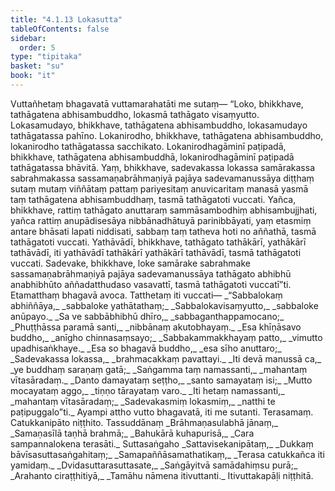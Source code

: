 ```yaml
---
title: "4.1.13 Lokasutta"
tableOfContents: false
sidebar:
  order: 5
type: "tipitaka"
basket: "su"
book: "it"
---
```



<DynamicBreadcrumb />

<Division number="112" book="it">

<Paragraph number="832" book="it">
Vuttañhetaṃ bhagavatā vuttamarahatāti me sutaṃ—
</Paragraph>

<Paragraph number="833" book="it">
“Loko, bhikkhave, tathāgatena abhisambuddho, lokasmā tathāgato visaṃyutto. Lokasamudayo, bhikkhave, tathāgatena abhisambuddho, lokasamudayo tathāgatassa pahīno. Lokanirodho, bhikkhave, tathāgatena abhisambuddho, lokanirodho tathāgatassa sacchikato. Lokanirodhagāminī paṭipadā, bhikkhave, tathāgatena abhisambuddhā, lokanirodhagāminī paṭipadā tathāgatassa bhāvitā.
</Paragraph>

<Paragraph number="834" book="it">
Yaṃ, bhikkhave, sadevakassa lokassa samārakassa sabrahmakassa sassamaṇabrāhmaṇiyā pajāya sadevamanussāya diṭṭhaṃ sutaṃ mutaṃ viññātaṃ pattaṃ pariyesitaṃ anuvicaritaṃ manasā yasmā taṃ tathāgatena abhisambuddhaṃ, tasmā tathāgatoti vuccati.
</Paragraph>

<Paragraph number="835" book="it">
Yañca, bhikkhave, rattiṃ tathāgato anuttaraṃ sammāsambodhiṃ abhisambujjhati, yañca rattiṃ anupādisesāya nibbānadhātuyā parinibbāyati, yaṃ etasmiṃ antare bhāsati lapati niddisati, sabbaṃ taṃ tatheva hoti no aññathā, tasmā tathāgatoti vuccati.
</Paragraph>

<Paragraph number="836" book="it">
Yathāvādī, bhikkhave, tathāgato tathākārī, yathākārī tathāvādī, iti yathāvādī tathākārī yathākārī tathāvādī, tasmā tathāgatoti vuccati.
</Paragraph>

<Paragraph number="837" book="it">
Sadevake, bhikkhave, loke samārake sabrahmake sassamaṇabrāhmaṇiyā pajāya sadevamanussāya tathāgato abhibhū anabhibhūto aññadatthudaso vasavattī, tasmā tathāgatoti vuccatī”ti. Etamatthaṃ bhagavā avoca. Tatthetaṃ iti vuccati—
</Paragraph>

<Paragraph number="838" type="verses" book="it">
_“Sabbalokaṃ abhiññāya,_  
_sabbaloke yathātathaṃ;_  
_Sabbalokavisaṃyutto,_  
_sabbaloke anūpayo._  

</Paragraph>

<Paragraph number="839" type="verses" book="it">
_Sa ve sabbābhibhū dhīro,_  
_sabbaganthappamocano;_  
_Phuṭṭhāssa paramā santi,_  
_nibbānaṃ akutobhayaṃ._  

</Paragraph>

<Paragraph number="840" type="verses" book="it">
_Esa khīṇāsavo buddho,_  
_anīgho chinnasaṃsayo;_  
_Sabbakammakkhayaṃ patto,_  
_vimutto upadhisaṅkhaye._  

</Paragraph>

<Paragraph number="841" type="verses" book="it">
_Esa so bhagavā buddho,_  
_esa sīho anuttaro;_  
_Sadevakassa lokassa,_  
_brahmacakkaṃ pavattayi._  

</Paragraph>

<Paragraph number="842" type="verses" book="it">
_Iti devā manussā ca,_  
_ye buddhaṃ saraṇaṃ gatā;_  
_Saṅgamma taṃ namassanti,_  
_mahantaṃ vītasāradaṃ._  

</Paragraph>

<Paragraph number="843" type="verses" book="it">
_Danto damayataṃ seṭṭho,_  
_santo samayataṃ isi;_  
_Mutto mocayataṃ aggo,_  
_tiṇṇo tārayataṃ varo._  

</Paragraph>

<Paragraph number="844" type="verses" book="it">
_Iti hetaṃ namassanti,_  
_mahantaṃ vītasāradaṃ;_  
_Sadevakasmiṃ lokasmiṃ,_  
_natthi te paṭipuggalo”ti._  

</Paragraph>

<Paragraph number="845" book="it">
Ayampi attho vutto bhagavatā, iti me sutanti.

</Paragraph>
</Division>

<Paragraph number="846" type="center" book="it">
Terasamaṃ.



</Paragraph>

<Paragraph number="847" type="center" book="it">
Catukkanipāto niṭṭhito.



</Paragraph>

<Paragraph number="848" type="center" book="it">
Tassuddānaṃ


</Paragraph>

<Paragraph number="849" type="verses" book="it">
_Brāhmaṇasulabhā jānaṃ,_  
_Samaṇasīlā taṇhā brahmā;_  
_Bahukārā kuhapurisā,_  
_Cara sampannalokena terasāti._  


</Paragraph>

<Paragraph number="850" type="center" book="it">
Suttasaṅgaho


</Paragraph>

<Paragraph number="851" type="verses" book="it">
_Sattavisekanipātaṃ,_  
_Dukkaṃ bāvīsasuttasaṅgahitaṃ;_  
_Samapaññāsamathatikaṃ,_  
_Terasa catukkañca iti yamidaṃ._  

</Paragraph>

<Paragraph number="852" type="verses" book="it">
_Dvidasuttarasuttasate,_  
_Saṅgāyitvā samādahiṃsu purā;_  
_Arahanto ciraṭṭhitiyā,_  
_Tamāhu nāmena itivuttanti._  


</Paragraph>

<Paragraph number="853" type="center" book="it">
Itivuttakapāḷi niṭṭhitā.
</Paragraph>